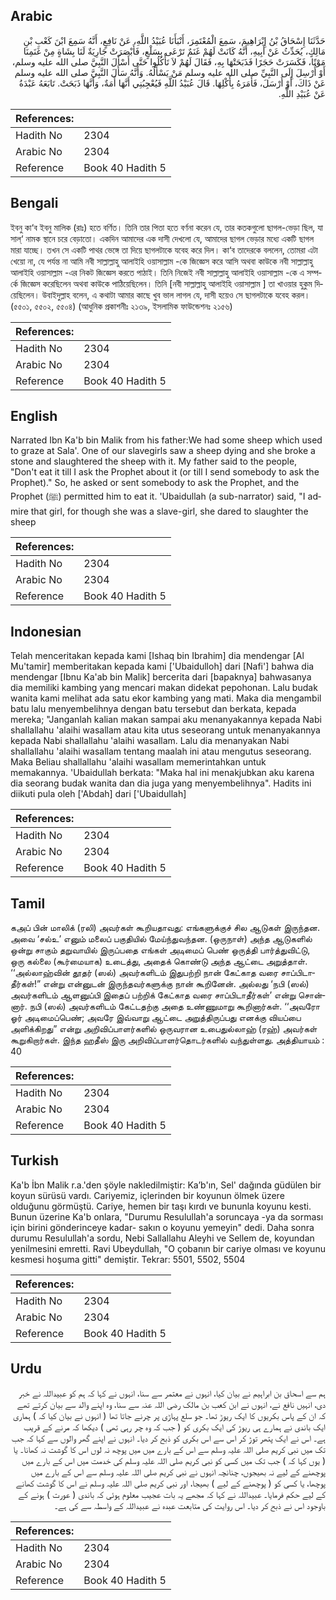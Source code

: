 ## Arabic


<div dir="rtl" lang="ar" style={{fontSize:'larger',backgroundColor:'#f8f9fa',padding:20}}>
حَدَّثَنَا إِسْحَاقُ بْنُ إِبْرَاهِيمَ، سَمِعَ الْمُعْتَمِرَ، أَنْبَأَنَا عُبَيْدُ اللَّهِ، عَنْ نَافِعٍ، أَنَّهُ سَمِعَ ابْنَ كَعْبِ بْنِ مَالِكٍ، يُحَدِّثُ عَنْ أَبِيهِ، أَنَّهُ كَانَتْ لَهُمْ غَنَمٌ تَرْعَى بِسَلْعٍ، فَأَبْصَرَتْ جَارِيَةٌ لَنَا بِشَاةٍ مِنْ غَنَمِنَا مَوْتًا، فَكَسَرَتْ حَجَرًا فَذَبَحَتْهَا بِهِ، فَقَالَ لَهُمْ لاَ تَأْكُلُوا حَتَّى أَسْأَلَ النَّبِيَّ صلى الله عليه وسلم، أَوْ أُرْسِلَ إِلَى النَّبِيِّ صلى الله عليه وسلم مَنْ يَسْأَلُهُ‏.‏ وَأَنَّهُ سَأَلَ النَّبِيَّ صلى الله عليه وسلم عَنْ ذَاكَ، أَوْ أَرْسَلَ، فَأَمَرَهُ بِأَكْلِهَا‏.‏ قَالَ عُبَيْدُ اللَّهِ فَيُعْجِبُنِي أَنَّهَا أَمَةٌ، وَأَنَّهَا ذَبَحَتْ‏.‏ تَابَعَهُ عَبْدَةُ عَنْ عُبَيْدِ اللَّهِ‏.‏
</div>
<div style={{backgroundColor:'#f8f9fa',padding:20, marginBottom: 10}}><table> <thead> <tr> <th>References:</th> <th></th> </tr> </thead> <tbody><tr><td>Hadith No</td><td>2304</td></tr><tr><td>Arabic No</td><td>2304</td></tr><tr><td>Reference</td><td>Book 40 Hadith 5</td></tr></tbody></table></div>

## Bengali


<div dir="ltr" lang="bn" style={{fontSize:'larger',backgroundColor:'#f8f9fa',padding:20}}>
ইবনু কা‘ব ইবনু মালিক (রাঃ) হতে বর্ণিত। তিনি তার পিতা হতে বর্ণনা করেন যে, তার কতকগুলো ছাগল-ভেড়া ছিল, যা সাল্‘ নামক স্থানে চরে বেড়াতো। একদিন আমাদের এক দাসী দেখলো যে, আমাদের ছাগল ভেড়ার মধ্যে একটি ছাগল মারা যাচ্ছে। তখন সে একটি পাথর ভেঙ্গে তা দিয়ে ছাগলটাকে যবেহ করে দিল। কা‘ব তাদেরকে বললেন, তোমরা এটা খেয়ো না, যে পর্যন্ত না আমি নবী সাল্লাল্লাহু আলাইহি ওয়াসাল্লাম -কে জিজ্ঞেস করে আসি অথবা কাউকে নবী সাল্লাল্লাহু আলাইহি ওয়াসাল্লাম -এর নিকট জিজ্ঞেস করতে পাঠাই। তিনি নিজেই নবী সাল্লাল্লাহু আলাইহি ওয়াসাল্লাম -কে এ সম্পর্কে জিজ্ঞেস করেছিলেন অথবা কাউকে পাঠিয়েছিলেন। তিনি [নবী সাল্লাল্লাহু আলাইহি ওয়াসাল্লাম ] তা খাওয়ার হুকুম দিয়েছিলেন। উবাইদুল্লাহ বলেন, এ কথাটা আমার কাছে খুব ভাল লাগল যে, দাসী হয়েও সে ছাগলটাকে যবেহ করল। (৫৫০১, ৫৫০২, ৫৫০৪) (আধুনিক প্রকাশনীঃ ২১৩৯, ইসলামিক ফাউন্ডেশনঃ ২১৫৬)
</div>
<div style={{backgroundColor:'#f8f9fa',padding:20, marginBottom: 10}}><table> <thead> <tr> <th>References:</th> <th></th> </tr> </thead> <tbody><tr><td>Hadith No</td><td>2304</td></tr><tr><td>Arabic No</td><td>2304</td></tr><tr><td>Reference</td><td>Book 40 Hadith 5</td></tr></tbody></table></div>

## English


<div dir="ltr" lang="en" style={{fontSize:'larger',backgroundColor:'#f8f9fa',padding:20}}>
Narrated Ibn Ka'b bin Malik from his father:We had some sheep which used to graze at Sala'. One of our slavegirls saw a sheep dying and she broke a stone and slaughtered the sheep with it. My father said to the people, "Don't eat it till I ask the Prophet about it (or till I send somebody to ask the Prophet)." So, he asked or sent somebody to ask the Prophet, and the Prophet (ﷺ) permitted him to eat it. 'Ubaidullah (a sub-narrator) said, "I admire that girl, for though she was a slave-girl, she dared to slaughter the sheep
</div>
<div style={{backgroundColor:'#f8f9fa',padding:20, marginBottom: 10}}><table> <thead> <tr> <th>References:</th> <th></th> </tr> </thead> <tbody><tr><td>Hadith No</td><td>2304</td></tr><tr><td>Arabic No</td><td>2304</td></tr><tr><td>Reference</td><td>Book 40 Hadith 5</td></tr></tbody></table></div>

## Indonesian


<div dir="ltr" lang="id" style={{fontSize:'larger',backgroundColor:'#f8f9fa',padding:20}}>
Telah menceritakan kepada kami [Ishaq bin Ibrahim] dia mendengar [Al Mu'tamir] memberitakan kepada kami ['Ubaidulloh] dari [Nafi'] bahwa dia mendengar [Ibnu Ka'ab bin Malik] bercerita dari [bapaknya] bahwasanya dia memiliki kambing yang mencari makan didekat pepohonan. Lalu budak wanita kami melihat ada satu ekor kambing yang mati. Maka dia mengambil batu lalu menyembelihnya dengan batu tersebut dan berkata, kepada mereka; "Janganlah kalian makan sampai aku menanyakannya kepada Nabi shallallahu 'alaihi wasallam atau kita utus seseorang untuk menanyakannya kepada Nabi shallallahu 'alaihi wasallam. Lalu dia menanyakan Nabi shallallahu 'alaihi wasallam tentang maalah ini atau mengutus seseorang. Maka Beliau shallallahu 'alaihi wasallam memerintahkan untuk memakannya. 'Ubaidullah berkata: "Maka hal ini menakjubkan aku karena dia seorang budak wanita dan dia juga yang menyembelihnya". Hadits ini diikuti pula oleh ['Abdah] dari ['Ubaidullah]
</div>
<div style={{backgroundColor:'#f8f9fa',padding:20, marginBottom: 10}}><table> <thead> <tr> <th>References:</th> <th></th> </tr> </thead> <tbody><tr><td>Hadith No</td><td>2304</td></tr><tr><td>Arabic No</td><td>2304</td></tr><tr><td>Reference</td><td>Book 40 Hadith 5</td></tr></tbody></table></div>

## Tamil


<div dir="ltr" lang="ta" style={{fontSize:'larger',backgroundColor:'#f8f9fa',padding:20}}>
கஅப் பின் மாலிக் (ரலி) அவர்கள் கூறியதாவது: எங்களுக்குச் சில ஆடுகள் இருந்தன. அவை ‘சல்உ’ எனும் மலைப் பகுதியில் மேய்ந்துவந்தன. (ஒருநாள்) அந்த ஆடுகளில் ஒன்று சாகும் தறுவாயில் இருப்பதை எங்கள் அடிமைப் பெண் ஒருத்தி பார்த்துவிட்டு, ஒரு கல்லை (கூர்மையாக) உடைத்து, அதைக் கொண்டு அந்த ஆட்டை அறுத்தாள். ‘‘அல்லாஹ்வின் தூதர் (ஸல்) அவர்களிடம் இதுபற்றி நான் கேட்காத வரை சாப்பிடாதீர்கள்!” என்று என்னுடன் இருந்தவர்களுக்கு நான் கூறினேன். அல்லது ‘நபி (ஸல்) அவர்களிடம் ஆளனுப்பி இதைப் பற்றிக் கேட்காத வரை சாப்பிடாதீர்கள்’ என்று சொன்னார். நபி (ஸல்) அவர்களிடம் கேட்டதற்கு அதை உண்ணுமாறு கூறினார்கள். ‘‘அவரோ ஓர் அடிமைப்பெண்; அவரே இவ்வாறு ஆட்டை அறுத்திருப்பது எனக்கு வியப்பை அளிக்கிறது” என்று அறிவிப்பாளர்களில் ஒருவரான உபைதுல்லாஹ் (ரஹ்) அவர்கள் கூறுகிறார்கள். இந்த ஹதீஸ் இரு அறிவிப்பாளர்தொடர்களில் வந்துள்ளது. அத்தியாயம் : 40
</div>
<div style={{backgroundColor:'#f8f9fa',padding:20, marginBottom: 10}}><table> <thead> <tr> <th>References:</th> <th></th> </tr> </thead> <tbody><tr><td>Hadith No</td><td>2304</td></tr><tr><td>Arabic No</td><td>2304</td></tr><tr><td>Reference</td><td>Book 40 Hadith 5</td></tr></tbody></table></div>

## Turkish


<div dir="ltr" lang="tr" style={{fontSize:'larger',backgroundColor:'#f8f9fa',padding:20}}>
Ka'b İbn Malik r.a.'den şöyle nakledilmiştir: Ka’b'ın, Sel' dağında güdülen bir koyun sürüsü vardı. Cariyemiz, içlerinden bir koyunun ölmek üzere olduğunu görmüştü. Cariye, hemen bir taşı kırdı ve bununla koyunu kesti. Bunun üzerine Ka'b onlara, "Durumu Resulullah'a soruncaya -ya da sorması için birini gönderinceye kadar- sakın o koyunu yemeyin" dedi. Daha sonra durumu Resulullah'a sordu, Nebi Sallallahu Aleyhi ve Sellem de, koyundan yenilmesini emretti. Ravi Ubeydullah, "O çobanın bir cariye olması ve koyunu kesmesi hoşuma gitti" demiştir. Tekrar: 5501, 5502, 5504
</div>
<div style={{backgroundColor:'#f8f9fa',padding:20, marginBottom: 10}}><table> <thead> <tr> <th>References:</th> <th></th> </tr> </thead> <tbody><tr><td>Hadith No</td><td>2304</td></tr><tr><td>Arabic No</td><td>2304</td></tr><tr><td>Reference</td><td>Book 40 Hadith 5</td></tr></tbody></table></div>

## Urdu


<div dir="rtl" lang="ur" style={{fontSize:'larger',backgroundColor:'#f8f9fa',padding:20}}>
ہم سے اسحاق بن ابراہیم نے بیان کیا، انہوں نے معتمر سے سنا، انہوں نے کہا کہ ہم کو عبیداللہ نے خبر دی، انہیں نافع نے، انہوں نے ابن کعب بن مالک رضی اللہ عنہ سے سنا، وہ اپنے والد سے بیان کرتے تھے کہ ان کے پاس بکریوں کا ایک ریوڑ تھا۔ جو سلع پہاڑی پر چرنے جاتا تھا ( انہوں نے بیان کیا کہ ) ہماری ایک باندی نے ہمارے ہی ریوڑ کی ایک بکری کو ( جب کہ وہ چر رہی تھی ) دیکھا کہ مرنے کے قریب ہے۔ اس نے ایک پتھر توڑ کر اس سے اس بکری کو ذبح کر دیا۔ انہوں نے اپنے گھر والوں سے کہا کہ جب تک میں نبی کریم صلی اللہ علیہ وسلم سے اس کے بارے میں میں پوچھ نہ لوں اس کا گوشت نہ کھانا۔ یا ( یوں کہا کہ ) جب تک میں کسی کو نبی کریم صلی اللہ علیہ وسلم کی خدمت میں اس کے بارے میں پوچھنے کے لیے نہ بھیجوں، چنانچہ انہوں نے نبی کریم صلی اللہ علیہ وسلم سے اس کے بارے میں پوچھا، یا کسی کو ( پوچھنے کے لیے ) بھیجا، اور نبی کریم صلی اللہ علیہ وسلم نے اس کا گوشت کھانے کے لیے حکم فرمایا۔ عبیداللہ نے کہا کہ مجھے یہ بات عجیب معلوم ہوئی کہ باندی ( عورت ) ہونے کے باوجود اس نے ذبح کر دیا۔ اس روایت کی متابعت عبدہ نے عبیداللہ کے واسطہ سے کی ہے۔
</div>
<div style={{backgroundColor:'#f8f9fa',padding:20, marginBottom: 10}}><table> <thead> <tr> <th>References:</th> <th></th> </tr> </thead> <tbody><tr><td>Hadith No</td><td>2304</td></tr><tr><td>Arabic No</td><td>2304</td></tr><tr><td>Reference</td><td>Book 40 Hadith 5</td></tr></tbody></table></div>